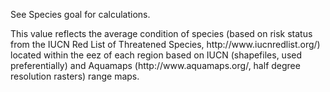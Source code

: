 See Species goal for calculations.

This value reflects the average condition of species (based on risk status from the IUCN Red List of Threatened Species, http://www.iucnredlist.org/) located within the eez of each region based on IUCN (shapefiles, used preferentially) and Aquamaps (http://www.aquamaps.org/, half degree resolution rasters) range maps.